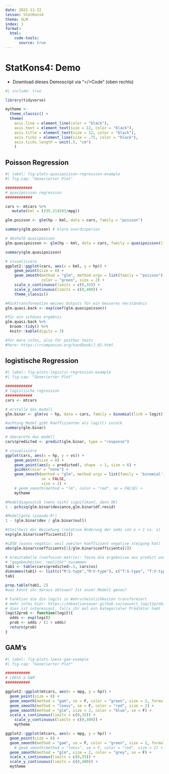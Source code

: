 ```yaml
---
date: 2022-11-22
lesson: StatKons4
thema: GLM
index: 1
format:
  html:
    code-tools:
      source: true
---
```


# StatKons4: Demo

- Download dieses Demoscript via "\</\>Code" (oben rechts)

```r
#| include: true

library(tidyverse)

mytheme <- 
  theme_classic() + 
  theme(
    axis.line = element_line(color = "black"), 
    axis.text = element_text(size = 12, color = "black"), 
    axis.title = element_text(size = 12, color = "black"), 
    axis.ticks = element_line(size = .75, color = "black"), 
    axis.ticks.length = unit(.5, "cm")
    )
```

## Poisson Regression

```r
#| label: fig-plots-quasipoisson-regression-example
#| fig-cap: "Generierter Plot"

############
# quasipoisson regression
############

cars <- mtcars %>% 
   mutate(kml = (235.214583/mpg))

glm.poisson <- glm(hp ~ kml, data = cars, family = "poisson")

summary(glm.poisson) # klare overdisperion

# deshalb quasipoisson
glm.quasipoisson <- glm(hp ~ kml, data = cars, family = quasipoisson(link = log))

summary(glm.quasipoisson)

# visualisiere
ggplot2::ggplot(cars, aes(x = kml, y = hp)) + 
    geom_point(size = 8) + 
    geom_smooth(method = "glm", method.args = list(family = "poisson"), se = F,
                color = "green", size = 2) + 
    scale_x_continuous(limits = c(0,35)) + 
    scale_y_continuous(limits = c(0,400)) + 
    theme_classic()

#Rücktransformation meines Outputs für ein besseres Verständnis
glm.quasi.back <- exp(coef(glm.quasipoisson))

#für ein schönes ergebnis
glm.quasi.back %>%
  broom::tidy() %>% 
  knitr::kable(digits = 3)

#for more infos, also for posthoc tests
#here: https://rcompanion.org/handbook/J_01.html
```

## logistische Regression

```r
#| label: fig-plots-logistic-regression-example
#| fig-cap: "Generierter Plot"

############
# logistische regression
############
cars <- mtcars

# erstelle das modell
glm.binar <- glm(vs ~ hp, data = cars, family = binomial(link = logit)) 

#achtung Model gibt Koeffizienten als logit() zurück
summary(glm.binar)

# überprüfe das modell
cars$predicted <- predict(glm.binar, type = "response")

# visualisiere
ggplot(cars, aes(x = hp, y = vs)) +    
    geom_point(size = 8) +
    geom_point(aes(y = predicted), shape  = 1, size = 6) +
    guides(color = "none") +
    geom_smooth(method = "glm", method.args = list(family = 'binomial'), 
                se = FALSE,
                size = 2) +
    # geom_smooth(method = "lm", color = "red", se = FALSE) +
    mytheme

#Modeldiagnostik (wenn nicht signifikant, dann OK)
1 - pchisq(glm.binar$deviance,glm.binar$df.resid)  

#Modellgüte (pseudo-R²)
1 - (glm.binar$dev / glm.binar$null)  

#Steilheit der Beziehung (relative Änderung der odds von x + 1 vs. x)
exp(glm.binar$coefficients[2])

#LD50 (wieso negativ: weil zweiter koeffizient negative steigung hat)
abs(glm.binar$coefficients[1]/glm.binar$coefficients[2])

# kreuztabelle (confusion matrix): fasse die ergebnisse aus predict und 
# "gegebenheiten, realität" zusammen
tab1 <- table(cars$predicted>.5, cars$vs)
dimnames(tab1) <- list(c("M:S-type","M:V-type"), c("T:S-type", "T:V-type"))
tab1 

prop.table(tab1, 2) 
#was könnt ihr daraus ablesen? Ist unser Modell genau?

# Funktion die die logits in Wahrscheinlichkeiten transformiert
# mehr infos hier: https://sebastiansauer.github.io/convert_logit2prob/
# dies ist interessant, falls ihr mal ein kategorialer Prädiktor habt
logit2prob <- function(logit){
  odds <- exp(logit)
  prob <- odds / (1 + odds)
  return(prob)
}
```

## GAM's

```r
#| label: fig-plots-loess-gam-example
#| fig-cap: "Generierter Plot"

###########
# LOESS & GAM
###########

ggplot2::ggplot(mtcars, aes(x = mpg, y = hp)) + 
  geom_point(size = 8) + 
  geom_smooth(method = "gam", se = F, color = "green", size = 2, formula = y ~ s(x, bs = "cs")) + 
  geom_smooth(method = "loess", se = F, color = "red", size = 2) + 
  geom_smooth(method = "glm", size = 2, color = "blue", se = F) + 
  scale_x_continuous(limits = c(0,35)) + 
    scale_y_continuous(limits = c(0,400)) + 
    mytheme

ggplot2::ggplot(mtcars, aes(x = mpg, y = hp)) + 
  geom_point(size = 8) + 
  geom_smooth(method = "gam", se = F, color = "green", size = 2, formula = y ~ s(x, bs = "cs")) + 
    # geom_smooth(method = "loess", se = F, color = "red", size = 2) + 
  geom_smooth(method = "glm", size = 2, color = "grey", se = F) + 
  scale_x_continuous(limits = c(0,35)) + 
  scale_y_continuous(limits = c(0,400)) + 
  mytheme
```

